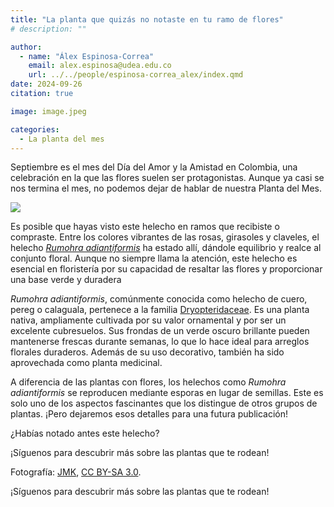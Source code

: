 ```yaml
---
title: "La planta que quizás no notaste en tu ramo de flores"
# description: ""

author: 
  - name: "Álex Espinosa-Correa"
    email: alex.espinosa@udea.edu.co
    url: ../../people/espinosa-correa_alex/index.qmd
date: 2024-09-26
citation: true

image: image.jpeg

categories:
  - La planta del mes
---
```


Septiembre es el mes del Día del Amor y la Amistad en Colombia, una celebración en la que las flores suelen ser protagonistas. Aunque ya casi se nos termina el mes, no podemos dejar de hablar de nuestra Planta del Mes.

![](image.jpeg){fig-align="center" fig-alt="Imagen de la sección«La Planta del Mes» con el título«Rumohra adiantiformis». Se observa una foto detallada del helecho con texto en el centro:«Helecho de cuero o calaguala. Usado como cubresuelos y en floristería. Familia Dryopteridaceae.» En la parte superior derecha, el logo de GEOBOTA. En la parte inferior, los íconos de Instagram y Facebook con el usuario @geobotaudea."}

Es posible que hayas visto este helecho en ramos que recibiste o compraste. Entre los colores vibrantes de las rosas, girasoles y claveles, el helecho [*Rumohra adiantiformis*](https://es.wikipedia.org/wiki/Rumohra_adiantiformis) ha estado allí, dándole equilibrio y realce al conjunto floral. Aunque no siempre llama la atención, este helecho es esencial en floristería por su capacidad de resaltar las flores y proporcionar una base verde y duradera

*Rumohra adiantiformis*, comúnmente conocida como helecho de cuero, pereg o calaguala, pertenece a la familia [Dryopteridaceae](https://es.wikipedia.org/wiki/Dryopteridaceae). Es una planta nativa, ampliamente cultivada por su valor ornamental y por ser un excelente cubresuelos. Sus frondas de un verde oscuro brillante pueden mantenerse frescas durante semanas, lo que lo hace ideal para arreglos florales duraderos. Además de su uso decorativo, también ha sido aprovechada como planta medicinal.

A diferencia de las plantas con flores, los helechos como *Rumohra adiantiformis* se reproducen mediante esporas en lugar de semillas. Este es solo uno de los aspectos fascinantes que los distingue de otros grupos de plantas. ¡Pero dejaremos esos detalles para una futura publicación!

¿Habías notado antes este helecho?

¡Síguenos para descubrir más sobre las plantas que te rodean! 

Fotografía: <a href="https://commons.wikimedia.org/wiki/File:Rumohra_adiantiformis,_Manie_van_der_Schijff_BT.jpg">JMK</a>, <a href="https://creativecommons.org/licenses/by-sa/3.0">CC BY-SA 3.0</a>.

¡Síguenos para descubrir más sobre las plantas que te rodean!
